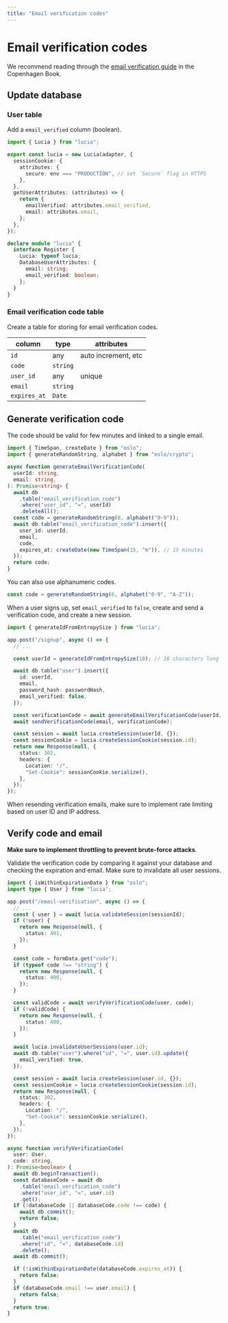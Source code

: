 ```yaml
---
title: "Email verification codes"
---
```


# Email verification codes

We recommend reading through the [email verification guide](https://thecopenhagenbook.com/email-verification) in the Copenhagen Book.

## Update database

### User table

Add a `email_verified` column (boolean).

```ts
import { Lucia } from "lucia";

export const lucia = new Lucia(adapter, {
  sessionCookie: {
    attributes: {
      secure: env === "PRODUCTION", // set `Secure` flag in HTTPS
    },
  },
  getUserAttributes: (attributes) => {
    return {
      emailVerified: attributes.email_verified,
      email: attributes.email,
    };
  },
});

declare module "lucia" {
  interface Register {
    Lucia: typeof lucia;
    DatabaseUserAttributes: {
      email: string;
      email_verified: boolean;
    };
  }
}
```

### Email verification code table

Create a table for storing for email verification codes.

| column       | type     | attributes          |
| ------------ | -------- | ------------------- |
| `id`         | any      | auto increment, etc |
| `code`       | `string` |                     |
| `user_id`    | any      | unique              |
| `email`      | `string` |                     |
| `expires_at` | `Date`   |                     |

## Generate verification code

The code should be valid for few minutes and linked to a single email.

```ts
import { TimeSpan, createDate } from "oslo";
import { generateRandomString, alphabet } from "oslo/crypto";

async function generateEmailVerificationCode(
  userId: string,
  email: string,
): Promise<string> {
  await db
    .table("email_verification_code")
    .where("user_id", "=", userId)
    .deleteAll();
  const code = generateRandomString(8, alphabet("0-9"));
  await db.table("email_verification_code").insert({
    user_id: userId,
    email,
    code,
    expires_at: createDate(new TimeSpan(15, "m")), // 15 minutes
  });
  return code;
}
```

You can also use alphanumeric codes.

```ts
const code = generateRandomString(6, alphabet("0-9", "A-Z"));
```

When a user signs up, set `email_verified` to `false`, create and send a verification code, and create a new session.

```ts
import { generateIdFromEntropySize } from "lucia";

app.post("/signup", async () => {
  // ...

  const userId = generateIdFromEntropySize(10); // 16 characters long

  await db.table("user").insert({
    id: userId,
    email,
    password_hash: passwordHash,
    email_verified: false,
  });

  const verificationCode = await generateEmailVerificationCode(userId, email);
  await sendVerificationCode(email, verificationCode);

  const session = await lucia.createSession(userId, {});
  const sessionCookie = lucia.createSessionCookie(session.id);
  return new Response(null, {
    status: 302,
    headers: {
      Location: "/",
      "Set-Cookie": sessionCookie.serialize(),
    },
  });
});
```

When resending verification emails, make sure to implement rate limiting based on user ID and IP address.

## Verify code and email

**Make sure to implement throttling to prevent brute-force attacks**.

Validate the verification code by comparing it against your database and checking the expiration and email. Make sure to invalidate all user sessions.

```ts
import { isWithinExpirationDate } from "oslo";
import type { User } from "lucia";

app.post("/email-verification", async () => {
  // ...
  const { user } = await lucia.validateSession(sessionId);
  if (!user) {
    return new Response(null, {
      status: 401,
    });
  }

  const code = formData.get("code");
  if (typeof code !== "string") {
    return new Response(null, {
      status: 400,
    });
  }

  const validCode = await verifyVerificationCode(user, code);
  if (!validCode) {
    return new Response(null, {
      status: 400,
    });
  }

  await lucia.invalidateUserSessions(user.id);
  await db.table("user").where("id", "=", user.id).update({
    email_verified: true,
  });

  const session = await lucia.createSession(user.id, {});
  const sessionCookie = lucia.createSessionCookie(session.id);
  return new Response(null, {
    status: 302,
    headers: {
      Location: "/",
      "Set-Cookie": sessionCookie.serialize(),
    },
  });
});

async function verifyVerificationCode(
  user: User,
  code: string,
): Promise<boolean> {
  await db.beginTransaction();
  const databaseCode = await db
    .table("email_verification_code")
    .where("user_id", "=", user.id)
    .get();
  if (!databaseCode || databaseCode.code !== code) {
    await db.commit();
    return false;
  }
  await db
    .table("email_verification_code")
    .where("id", "=", databaseCode.id)
    .delete();
  await db.commit();

  if (!isWithinExpirationDate(databaseCode.expires_at)) {
    return false;
  }
  if (databaseCode.email !== user.email) {
    return false;
  }
  return true;
}
```
